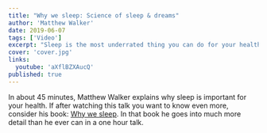 ```yaml
---
title: "Why we sleep: Science of sleep & dreams"
author: 'Matthew Walker'
date: 2019-06-07
tags: ['Video']
excerpt: "Sleep is the most underrated thing you can do for your health. Listen to Matthew Walker explain why sleep is so important for us."
cover: 'cover.jpg'
links:
  youtube: 'aXflBZXAucQ'
published: true
---
```


In about 45 minutes, Matthew Walker explains why sleep is important for your health. If after watching this talk you want to know even more, consider his book: [Why we sleep](/books/why-we-sleep). In that book he goes into much more detail than he ever can in a one hour talk.